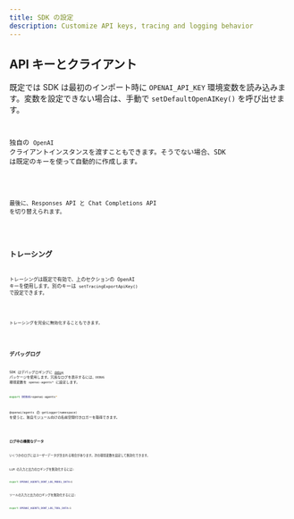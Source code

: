 ```yaml
---
title: SDK の設定
description: Customize API keys, tracing and logging behavior
---
```



## API キーとクライアント

既定では SDK は最初のインポート時に `OPENAI_API_KEY` 環境変数を読み込みます。変数を設定できない場合は、手動で `setDefaultOpenAIKey()` を呼び出せます。

<Code
  lang="typescript"
  code={setDefaultOpenAIKeyExample}
  title="既定の OpenAI キーを設定"
/>

独自の `OpenAI` クライアントインスタンスを渡すこともできます。そうでない場合、SDK は既定のキーを使って自動的に作成します。

<Code
  lang="typescript"
  code={setDefaultOpenAIClientExample}
  title="既定の OpenAI クライアントを設定"
/>

最後に、Responses API と Chat Completions API を切り替えられます。

<Code lang="typescript" code={setOpenAIAPIExample} title="OpenAI API を設定" />

## トレーシング

トレーシングは既定で有効で、上のセクションの OpenAI キーを使用します。別のキーは `setTracingExportApiKey()` で設定できます。

<Code
  lang="typescript"
  code={setTracingExportApiKeyExample}
  title="トレーシングのエクスポート API キーを設定"
/>

トレーシングを完全に無効化することもできます。

<Code
  lang="typescript"
  code={setTracingDisabledExample}
  title="トレーシングを無効化"
/>

## デバッグログ

SDK はデバッグロギングに [`debug`](https://www.npmjs.com/package/debug) パッケージを使用します。冗長なログを表示するには、`DEBUG` 環境変数を `openai-agents*` に設定します。

```bash
export DEBUG=openai-agents*
```

`@openai/agents` の `getLogger(namespace)` を使うと、独自モジュール向けの名前空間付きロガーを取得できます。

<Code lang="typescript" code={getLoggerExample} title="ロガーを取得" />

### ログ中の機微なデータ

いくつかのログにはユーザーデータが含まれる場合があります。次の環境変数を設定して無効化できます。

LLM の入力と出力のロギングを無効化するには:

```bash
export OPENAI_AGENTS_DONT_LOG_MODEL_DATA=1
```

ツールの入力と出力のロギングを無効化するには:

```bash
export OPENAI_AGENTS_DONT_LOG_TOOL_DATA=1
```
